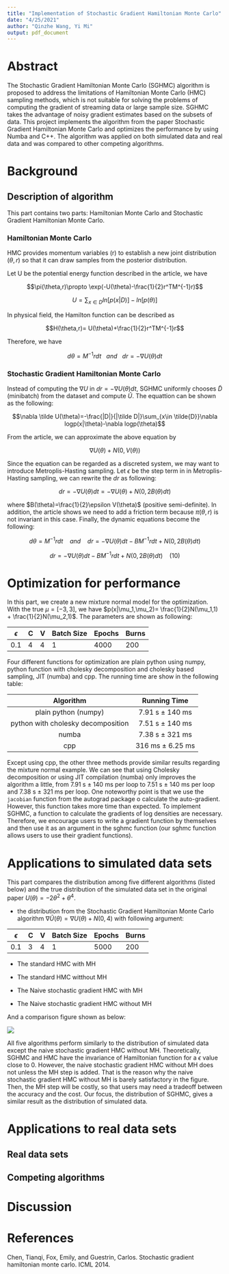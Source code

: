 ```yaml
---
title: "Implementation of Stochastic Gradient Hamiltonian Monte Carlo"
date: "4/25/2021"
author: "Qinzhe Wang, Yi Mi"
output: pdf_document
---
```


# Abstract
The Stochastic Gradient Hamiltonian Monte Carlo (SGHMC) algorithm is proposed to address the limitations of Hamiltonian Monte Carlo (HMC) sampling methods, which is not suitable for solving the problems of computing the gradient of streaming data or large sample size. SGHMC takes the advantage of noisy gradient estimates based on the subsets of data. This project implements the algorithm from the paper Stochastic Gradient Hamiltonian Monte Carlo and optimizes the performance by using Numba and C++. The algorithm was applied on both simulated data and real data and was compared to other competing algorithms.

# Background


## Description of algorithm

This part contains two parts: Hamiltonian Monte Carlo and Stochastic Gradient Hamiltonian Monte Carlo.

### Hamiltonian Monte Carlo 

HMC provides momentum variables (r) to establish a new joint distribution $(\theta, r)$ so that it can draw samples from the posterior distribution. 

Let U be the potential energy function described in the article, we have 

$$\pi(\theta,r)\propto \exp(-U(\theta)-\frac{1}{2}r^TM^{-1}r)$$

$$U = \sum_{x\in D}ln [p(x|D)]-ln [p(\theta)]$$

In physical field, the  Hamilton function can be described as 

$$H(\theta,r)= U(\theta)+\frac{1}{2}r^TM^{-1}r$$ 

Therefore, we have 

$$d\theta = M^{-1}r dt \ \ \ and \ \ \ dr = - \nabla U(\theta) dt$$

###  Stochastic Gradient Hamiltonian Monte Carlo

Instead of computing the $\nabla U$ in $dr = - \nabla U(\theta) dt$, SGHMC uniformly chooses $\tilde D$ (minibatch) from the dataset and compute $\tilde U$. The equattion can be shown as the following:

$$\nabla \tilde U(\theta)=-\frac{|D|}{|\tilde D|}\sum_{x\in \tilde{D}}\nabla logp(x|\theta)-\nabla logp(\theta)$$

From the article, we can approximate the above equation by 

$$\nabla U(\theta)+N(0,V(\theta))$$


Since the equation can be regarded as a discreted system, we may want to introduce Metroplis-Hasting sampling. Let $\epsilon$ be the step term in  in Metroplis-Hasting sampling, we can rewrite the $dr$ as following:

$$dr = - \nabla U(\theta) dt= -\nabla U(\theta) + N(0,2B(\theta)dt)$$

where $B(\theta)=\frac{1}{2}\epsilon V(\theta)$ (positive semi-definite). In addition, the article shows we need to add a friction term because $\pi(\theta,r)$ is not invariant in this case. Finally, the dynamic equations become the following:

$$d \theta = M^{-1}rdt \ \ \ \ and \ \ \ \ dr = -\nabla U(\theta) dt - BM^{-1}rdt+N(0,2B(\theta)dt)$$

$$dr = -\nabla U(\theta) dt - BM^{-1}rdt+N(0,2B(\theta)dt) \ \ \ \ (10)$$


# Optimization for performance



In this part, we create a new mixture normal model for the optimization. With the true $\mu = [-3,3]$, we have $p(x|\mu_1,\mu_2)= \frac{1}{2}N(\mu_1,1) + \frac{1}{2}N(\mu_2,1)$. The parameters are shown as following:

| $\epsilon$ | C | V | Batch Size | Epochs| Burns |
| --- | --- | --- | --- | --- | --- |
| 0.1| 4 | 4 | 1 | 4000| 200 |

Four different functions for optimization are plain python using numpy, python function with cholesky decomposition and cholesky based sampling, JIT (numba) and cpp. The running time are show in the following table:


| Algorithm 	| Running Time 	|
|:---------------------------:	|:----------------:	|
| plain python (numpy) 	| 7.91 s ± 140 ms  	|
| python with cholesky decomposition | 7.51 s ± 140 ms | 
| numba 	| 7.38 s ± 321 ms 	|
| cpp | 316 ms ± 6.25 ms|

Except using cpp, the other three methods provide similar results regarding the mixture normal example. We can see that using Cholesky decomposition or using JIT compilation (numba) only improves the algorithm a little, from 7.91 s ± 140 ms per loop to 7.51 s ± 140 ms per loop and 7.38 s ± 321 ms per loop. One noteworthy point is that we use the `jacobian` function from the autograd package o calculate the auto-gradient. However, this function takes more time than expected. To implement SGHMC, a function to calculate the gradients of log densities are necessary. Therefore, we encourage users to write a gradient function by themselves and then use it as an argument in the sghmc function (our sghmc function allows users to use their gradient functions).

# Applications to simulated data sets

This part compares the distribution among five different algorithms (listed below) and the true distribution of the simulated data set in the original paper $U(\theta) = -2\theta^2+\theta^4$.

  - the distribution from the Stochastic Gradient Hamiltonian Monte Carlo algorithm $\nabla \tilde U(\theta) = \nabla U(\theta) + N(0,4)$ with following argument:

|$\epsilon$| C | V | Batch Size | Epochs| Burns |
| --- | --- | --- | --- | --- | --- |
| 0.1| 3 | 4 | 1 | 5000| 200 |
  
  - The standard HMC with MH
  
  - The standard HMC witthout MH
  
  - The Naive stochastic gradient HMC with MH
  
  - The Naive stochastic gradient HMC without MH
  
  


And a comparison figure shown as below:



![]("../figures/figure1.png")



All five algorithms perform similarly to the distribution of simulated data except the naive stochastic gradient HMC without MH. Theoretically, SGHMC and HMC have the invariance of Hamiltonian function for a $\epsilon$ value close to 0. However, the naive stochastic gradient HMC without MH does not unless the MH step is added. That is the reason why the naive stochastic gradient HMC without MH is barely satisfactory in the figure. Then, the MH step will be costly, so that users may need a tradeoff between the accuracy and the cost. Our focus, the distribution of SGHMC, gives a similar result as the distribution of simulated data.



# Applications to real data sets


## Real data sets


## Competing algorithms


# Discussion


# References
Chen, Tianqi, Fox, Emily, and Guestrin, Carlos. Stochastic gradient hamiltonian monte carlo. ICML 2014. 
